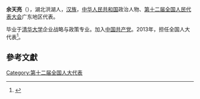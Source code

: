 '''余天亮'''（{{bd|1984年||}}），湖北洪湖人，[[汉族|汉族]]，[[中华人民共和国|中华人民共和国]]政治人物、[[第十二届全国人民代表大会|第十二届全国人民代表大会]]广东地区代表。

毕业于[[清华大学|清华大学]]企业战略与政策专业。加入[[中国共产党|中国共产党]]。2013年，担任全国人大代表<ref>{{cite news|title=全国人大代表信息-余天亮|url=http://210.82.31.1:8084/delegate/viewDelegate.action?dbid=121830|accessdate=2013-04-05|newspaper=全国人大网|archive-url=https://web.archive.org/web/20180928225753/http://www.npc.gov.cn/delegate/viewDelegate.action?dbid=121830|archive-date=2018-09-28|dead-url=yes}}</ref>。

==參考文獻==
{{reflist}}
{{中国政治人物小作品}}

[[Category:第十二届全国人大代表|Category:第十二届全国人大代表]]